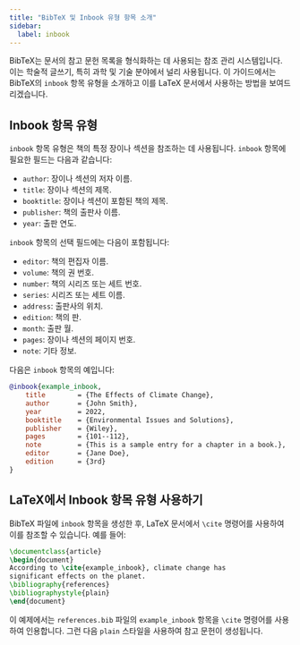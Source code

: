 ```yaml
---
title: "BibTeX 및 Inbook 유형 항목 소개"
sidebar:
  label: inbook
---
```



BibTeX는 문서의 참고 문헌 목록을 형식화하는 데 사용되는 참조 관리 시스템입니다. 이는 학술적 글쓰기, 특히 과학 및 기술 분야에서 널리 사용됩니다. 이 가이드에서는 BibTeX의 `inbook` 항목 유형을 소개하고 이를 LaTeX 문서에서 사용하는 방법을 보여드리겠습니다.

<CiteDrive/>

## Inbook 항목 유형

`inbook` 항목 유형은 책의 특정 장이나 섹션을 참조하는 데 사용됩니다. `inbook` 항목에 필요한 필드는 다음과 같습니다:

-   `author`: 장이나 섹션의 저자 이름.
-   `title`: 장이나 섹션의 제목.
-   `booktitle`: 장이나 섹션이 포함된 책의 제목.
-   `publisher`: 책의 출판사 이름.
-   `year`: 출판 연도.

`inbook` 항목의 선택 필드에는 다음이 포함됩니다:

-   `editor`: 책의 편집자 이름.
-   `volume`: 책의 권 번호.
-   `number`: 책의 시리즈 또는 세트 번호.
-   `series`: 시리즈 또는 세트 이름.
-   `address`: 출판사의 위치.
-   `edition`: 책의 판.
-   `month`: 출판 월.
-   `pages`: 장이나 섹션의 페이지 번호.
-   `note`: 기타 정보.

다음은 `inbook` 항목의 예입니다:

```bibtex
@inbook{example_inbook,
	title        = {The Effects of Climate Change},
	author       = {John Smith},
	year         = 2022,
	booktitle    = {Environmental Issues and Solutions},
	publisher    = {Wiley},
	pages        = {101--112},
	note         = {This is a sample entry for a chapter in a book.},
	editor       = {Jane Doe},
	edition      = {3rd}
}
```

## LaTeX에서 Inbook 항목 유형 사용하기

BibTeX 파일에 `inbook` 항목을 생성한 후, LaTeX 문서에서 `\cite` 명령어를 사용하여 이를 참조할 수 있습니다. 예를 들어:

```latex
\documentclass{article}  
\begin{document}  
According to \cite{example_inbook}, climate change has 
significant effects on the planet.  
\bibliography{references}
\bibliographystyle{plain} 
\end{document}
```

이 예제에서는 `references.bib` 파일의 `example_inbook` 항목을 `\cite` 명령어를 사용하여 인용합니다. 그런 다음 `plain` 스타일을 사용하여 참고 문헌이 생성됩니다.
